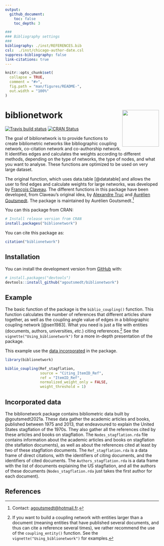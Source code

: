 ```yaml
---
output: 
  github_document:
    toc: false
    toc_depth: 3

###
### Bibliography settings
###
bibliography: ./inst/REFERENCES.bib
csl:  ./inst/chicago-author-date.csl
suppress-bibliography: false
link-citations: true
---
```


<!-- README.md is generated from README.Rmd. Please edit that file -->

```r
knitr::opts_chunk$set(
  collapse = TRUE,
  comment = "#>",
  fig.path = "man/figures/README-",
  out.width = "100%"
)

```

# biblionetwork <img src="man/figures/logo.png" align="right" alt="" width="120" />

<!-- badges: start -->
[![Travis build status](https://travis-ci.com/agoutsmedt/biblionetwork.svg?branch=main)](https://travis-ci.com/agoutsmedt/biblionetwork)
[![CRAN Status](https://www.r-pkg.org/badges/version/biblionetwork)](https://cran.r-project.org/package=biblionetwork)
<!-- badges: end -->

The goal of biblionetwork is to provide functions to create bibliometric networks like bibliographic coupling network, co-citation network and co-authorship network. It identifies edges and calculates the weights according to different methods, depending on the type of networks, the type of nodes, and what you want to analyse. These functions are optimized to be used on very large dataset.

The original function, which uses data.table [@datatable] and allows the user to find edges and calculate weights for large networks, was developed by [François Claveau](https://www.usherbrooke.ca/philosophie/nous-joindre/personnel-enseignant/claveau-francois/). The different functions in this package have been developed, from Claveau's original idea, by [Alexandre Truc](https://sites.google.com/view/alexandre-truc/home-and-contact) and [Aurélien Goutsmedt](https://aurelien-goutsmedt.com/). The package is maintained by Aurélien Goutsmedt.^[Contact: [agoutsmedt@hotmail.fr](mailto:agoutsmedt@hotmail.fr).]

You can this package from CRAN:
```r
# Install release version from CRAN
install.packages("biblionetwork")
```

You can cite this package as:
```r
citation("biblionetwork")
```


## Installation

You can install the development version from [GitHub](https://github.com/) with:

``` r
# install.packages("devtools")
devtools::install_github("agoutsmedt/biblionetwork")
```

## Example

The basic function of the package is the `biblio_coupling()` function. This function calculates the number of references that different articles share together, as well as the coupling angle value of edges in a bibliographic coupling network [@sen1983]. What you need is just a file with entities (documents, authors, universities, _etc._) citing references.^[If you want to build a coupling network with entities larger than a document (meaning entities that have published several documents, and thus can cite a reference several times), we rather recommend the use of the `coupling_entity()` function. See the `vignette("Using_biblionetwork")` for examples.] See the `vignette("Using_biblionetwork")` for a more in-depth presentation of the package. 

This example use the [data incorporated][Incorporated data] in the package.

```r
library(biblionetwork)

biblio_coupling(Ref_stagflation, 
                source = "Citing_ItemID_Ref", 
                ref = "ItemID_Ref", 
                normalized_weight_only = FALSE, 
                weight_threshold = 1)

```


## Incorporated data

The biblionetwork package contains bibliometric data built by @goutsmedt2021a. These data gather the academic articles and books, published between 1975 and 2013, that endeavoured to explain the United States stagflation of the 1970s. They also gather all the references cited by these articles and books on stagflation. The `Nodes_stagflation.rda` file contains information about the academic articles and books on stagflation (the staflation documents), as well as about the references cited at least by two of these stagflation documents. The `Ref_stagflation.rda` is a data frame of direct citations, with the identifiers of citing documents, and the identifiers of cited documents. The `Authors_stagflation.rda` is a data frame with the list of documents explaining the US stagflation, and all the authors of these documents (`Nodes_stagflation.rda` just takes the first author for each document).

## References
